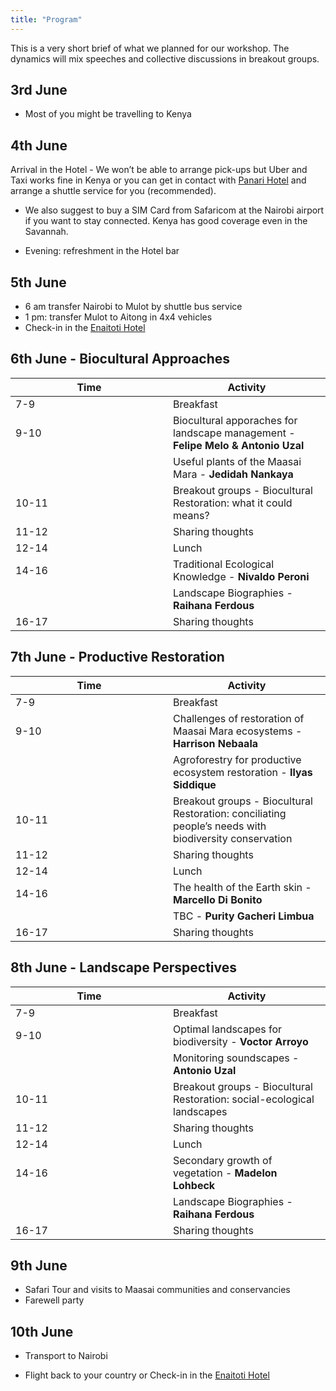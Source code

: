 ```yaml
---
title: "Program"
---
```


This is a very short brief of what we planned for our workshop. The dynamics will mix speeches and collective discussions in breakout groups. 

## 3rd June
- Most of you might be travelling to Kenya

## 4th June
Arrival in the Hotel
- We won't be able to arrange pick-ups but Uber and Taxi works fine in Kenya or you can get in contact with [Panari Hotel](https://www.panarihotels.com/hotel-nairobi/) and arrange a shuttle service for you (recommended). 

- We also suggest to buy a SIM Card from Safaricom at the Nairobi airport if you want to stay connected. Kenya has good coverage even in the Savannah.

- Evening: refreshment in the Hotel bar

## 5th June

- 6 am transfer Nairobi to Mulot by shuttle bus service
- 1 pm:  transfer Mulot to Aitong in 4x4 vehicles
- Check-in in the [Enaitoti Hotel](https://www.tripadvisor.com/Hotel_Review-g19596053-d20062654-Reviews-Enaitoti_Hotel-Aitong_Rift_Valley_Province.html)

## 6th June -  Biocultural Approaches

|   Time  | Activity |
|---|---|
| 7-9 | Breakfast |
| 9-10 | Biocultural apporaches for landscape management -  **Felipe Melo & Antonio Uzal** 
|| Useful plants of the Maasai Mara - **Jedidah Nankaya**
|10-11 | Breakout groups - Biocultural Restoration: what it could means? | 
|11-12 | Sharing thoughts |
| 12-14 | Lunch | Winter |
| 14-16 | Traditional Ecological Knowledge - **Nivaldo Peroni** |
| | Landscape Biographies - **Raihana Ferdous** |
| 16-17 | Sharing thoughts |


## 7th June - Productive Restoration

|   Time  | Activity |
|---|---|
| 7-9 | Breakfast |
| 9-10 | Challenges of restoration of Maasai Mara ecosystems -  **Harrison Nebaala** 
|| Agroforestry for productive ecosystem restoration - **Ilyas Siddique**
|10-11 | Breakout groups - Biocultural Restoration: conciliating people's needs with biodiversity conservation | 
|11-12 | Sharing thoughts |
| 12-14 | Lunch | Winter |
| 14-16 | The health of the Earth skin - **Marcello Di Bonito** |
|  | TBC - **Purity Gacheri Limbua** |
| 16-17 | Sharing thoughts |

## 8th June - Landscape Perspectives

|   Time  | Activity |
|---|---|
| 7-9 | Breakfast |
| 9-10 | Optimal landscapes for biodiversity -  **Voctor Arroyo** 
|| Monitoring soundscapes - **Antonio Uzal**
|10-11 | Breakout groups - Biocultural Restoration: social-ecological landscapes | 
|11-12 | Sharing thoughts |
| 12-14 | Lunch | Winter |
| 14-16 | Secondary growth of vegetation - **Madelon Lohbeck** |
|  | Landscape Biographies - **Raihana Ferdous** |
| 16-17 | Sharing thoughts |

## 9th June

- Safari Tour and visits to Maasai communities and conservancies
- Farewell party

## 10th June
- Transport to Nairobi

- Flight back to your country or Check-in in the [Enaitoti Hotel](https://www.tripadvisor.com/Hotel_Review-g19596053-d20062654-Reviews-Enaitoti_Hotel-Aitong_Rift_Valley_Province.html)
